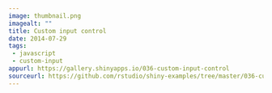 ```yaml
---
image: thumbnail.png
imagealt: ""
title: Custom input control
date: 2014-07-29 
tags:
 - javascript
 - custom-input
appurl: https://gallery.shinyapps.io/036-custom-input-control
sourceurl: https://github.com/rstudio/shiny-examples/tree/master/036-custom-input-control
---
```

